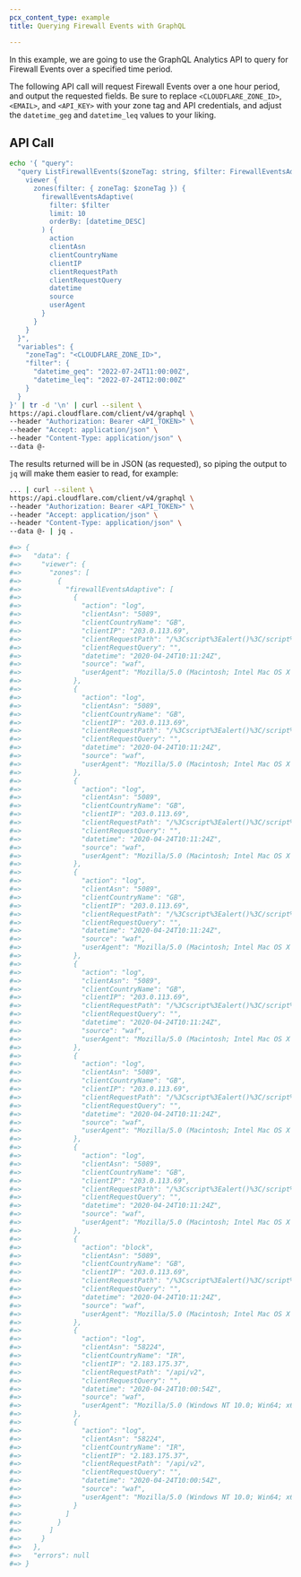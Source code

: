 ```yaml
---
pcx_content_type: example
title: Querying Firewall Events with GraphQL

---
```


In this example, we are going to use the GraphQL Analytics API to query for Firewall Events over a specified time period.

The following API call will request Firewall Events over a one hour period, and output the requested fields. Be sure to replace `<CLOUDFLARE_ZONE_ID>`, `<EMAIL>`, and `<API_KEY>` with your zone tag and API credentials, and adjust the `datetime_geg` and `datetime_leq` values to your liking.

## API Call

```bash
echo '{ "query":
  "query ListFirewallEvents($zoneTag: string, $filter: FirewallEventsAdaptiveFilter_InputObject) {
    viewer {
      zones(filter: { zoneTag: $zoneTag }) {
        firewallEventsAdaptive(
          filter: $filter
          limit: 10
          orderBy: [datetime_DESC]
        ) {
          action
          clientAsn
          clientCountryName
          clientIP
          clientRequestPath
          clientRequestQuery
          datetime
          source
          userAgent
        }
      }
    }
  }",
  "variables": {
    "zoneTag": "<CLOUDFLARE_ZONE_ID>",
    "filter": {
      "datetime_geq": "2022-07-24T11:00:00Z",
      "datetime_leq": "2022-07-24T12:00:00Z"
    }
  }
}' | tr -d '\n' | curl --silent \
https://api.cloudflare.com/client/v4/graphql \
--header "Authorization: Bearer <API_TOKEN>" \
--header "Accept: application/json" \
--header "Content-Type: application/json" \
--data @-
```

The results returned will be in JSON (as requested), so piping the output to `jq` will make them easier to read, for example:

```bash
... | curl --silent \
https://api.cloudflare.com/client/v4/graphql \
--header "Authorization: Bearer <API_TOKEN>" \
--header "Accept: application/json" \
--header "Content-Type: application/json" \
--data @- | jq .

#=> {
#=>   "data": {
#=>     "viewer": {
#=>       "zones": [
#=>         {
#=>           "firewallEventsAdaptive": [
#=>             {
#=>               "action": "log",
#=>               "clientAsn": "5089",
#=>               "clientCountryName": "GB",
#=>               "clientIP": "203.0.113.69",
#=>               "clientRequestPath": "/%3Cscript%3Ealert()%3C/script%3E",
#=>               "clientRequestQuery": "",
#=>               "datetime": "2020-04-24T10:11:24Z",
#=>               "source": "waf",
#=>               "userAgent": "Mozilla/5.0 (Macintosh; Intel Mac OS X 10_14_6) AppleWebKit/537.36 (KHTML, like Gecko) Chrome/80.0.3987.163 Safari/537.36"
#=>             },
#=>             {
#=>               "action": "log",
#=>               "clientAsn": "5089",
#=>               "clientCountryName": "GB",
#=>               "clientIP": "203.0.113.69",
#=>               "clientRequestPath": "/%3Cscript%3Ealert()%3C/script%3E",
#=>               "clientRequestQuery": "",
#=>               "datetime": "2020-04-24T10:11:24Z",
#=>               "source": "waf",
#=>               "userAgent": "Mozilla/5.0 (Macintosh; Intel Mac OS X 10_14_6) AppleWebKit/537.36 (KHTML, like Gecko) Chrome/80.0.3987.163 Safari/537.36"
#=>             },
#=>             {
#=>               "action": "log",
#=>               "clientAsn": "5089",
#=>               "clientCountryName": "GB",
#=>               "clientIP": "203.0.113.69",
#=>               "clientRequestPath": "/%3Cscript%3Ealert()%3C/script%3E",
#=>               "clientRequestQuery": "",
#=>               "datetime": "2020-04-24T10:11:24Z",
#=>               "source": "waf",
#=>               "userAgent": "Mozilla/5.0 (Macintosh; Intel Mac OS X 10_14_6) AppleWebKit/537.36 (KHTML, like Gecko) Chrome/80.0.3987.163 Safari/537.36"
#=>             },
#=>             {
#=>               "action": "log",
#=>               "clientAsn": "5089",
#=>               "clientCountryName": "GB",
#=>               "clientIP": "203.0.113.69",
#=>               "clientRequestPath": "/%3Cscript%3Ealert()%3C/script%3E",
#=>               "clientRequestQuery": "",
#=>               "datetime": "2020-04-24T10:11:24Z",
#=>               "source": "waf",
#=>               "userAgent": "Mozilla/5.0 (Macintosh; Intel Mac OS X 10_14_6) AppleWebKit/537.36 (KHTML, like Gecko) Chrome/80.0.3987.163 Safari/537.36"
#=>             },
#=>             {
#=>               "action": "log",
#=>               "clientAsn": "5089",
#=>               "clientCountryName": "GB",
#=>               "clientIP": "203.0.113.69",
#=>               "clientRequestPath": "/%3Cscript%3Ealert()%3C/script%3E",
#=>               "clientRequestQuery": "",
#=>               "datetime": "2020-04-24T10:11:24Z",
#=>               "source": "waf",
#=>               "userAgent": "Mozilla/5.0 (Macintosh; Intel Mac OS X 10_14_6) AppleWebKit/537.36 (KHTML, like Gecko) Chrome/80.0.3987.163 Safari/537.36"
#=>             },
#=>             {
#=>               "action": "log",
#=>               "clientAsn": "5089",
#=>               "clientCountryName": "GB",
#=>               "clientIP": "203.0.113.69",
#=>               "clientRequestPath": "/%3Cscript%3Ealert()%3C/script%3E",
#=>               "clientRequestQuery": "",
#=>               "datetime": "2020-04-24T10:11:24Z",
#=>               "source": "waf",
#=>               "userAgent": "Mozilla/5.0 (Macintosh; Intel Mac OS X 10_14_6) AppleWebKit/537.36 (KHTML, like Gecko) Chrome/80.0.3987.163 Safari/537.36"
#=>             },
#=>             {
#=>               "action": "log",
#=>               "clientAsn": "5089",
#=>               "clientCountryName": "GB",
#=>               "clientIP": "203.0.113.69",
#=>               "clientRequestPath": "/%3Cscript%3Ealert()%3C/script%3E",
#=>               "clientRequestQuery": "",
#=>               "datetime": "2020-04-24T10:11:24Z",
#=>               "source": "waf",
#=>               "userAgent": "Mozilla/5.0 (Macintosh; Intel Mac OS X 10_14_6) AppleWebKit/537.36 (KHTML, like Gecko) Chrome/80.0.3987.163 Safari/537.36"
#=>             },
#=>             {
#=>               "action": "block",
#=>               "clientAsn": "5089",
#=>               "clientCountryName": "GB",
#=>               "clientIP": "203.0.113.69",
#=>               "clientRequestPath": "/%3Cscript%3Ealert()%3C/script%3E",
#=>               "clientRequestQuery": "",
#=>               "datetime": "2020-04-24T10:11:24Z",
#=>               "source": "waf",
#=>               "userAgent": "Mozilla/5.0 (Macintosh; Intel Mac OS X 10_14_6) AppleWebKit/537.36 (KHTML, like Gecko) Chrome/80.0.3987.163 Safari/537.36"
#=>             },
#=>             {
#=>               "action": "log",
#=>               "clientAsn": "58224",
#=>               "clientCountryName": "IR",
#=>               "clientIP": "2.183.175.37",
#=>               "clientRequestPath": "/api/v2",
#=>               "clientRequestQuery": "",
#=>               "datetime": "2020-04-24T10:00:54Z",
#=>               "source": "waf",
#=>               "userAgent": "Mozilla/5.0 (Windows NT 10.0; Win64; x64) AppleWebKit/537.36 (KHTML, like Gecko) Chrome/74.0.3729.169 Safari/537.36"
#=>             },
#=>             {
#=>               "action": "log",
#=>               "clientAsn": "58224",
#=>               "clientCountryName": "IR",
#=>               "clientIP": "2.183.175.37",
#=>               "clientRequestPath": "/api/v2",
#=>               "clientRequestQuery": "",
#=>               "datetime": "2020-04-24T10:00:54Z",
#=>               "source": "waf",
#=>               "userAgent": "Mozilla/5.0 (Windows NT 10.0; Win64; x64) AppleWebKit/537.36 (KHTML, like Gecko) Chrome/74.0.3729.169 Safari/537.36"
#=>             }
#=>           ]
#=>         }
#=>       ]
#=>     }
#=>   },
#=>   "errors": null
#=> }
```
